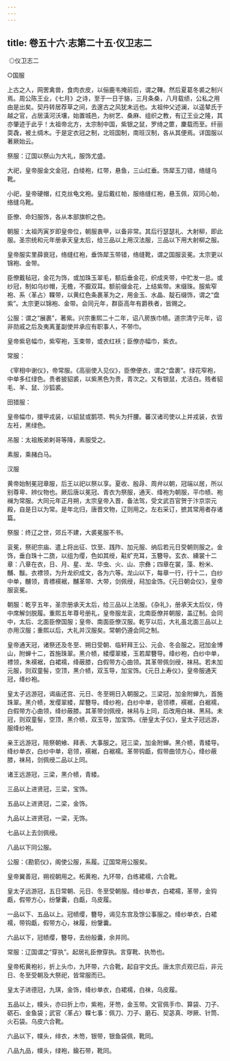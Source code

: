 ```yaml
---
---
---
```

title: 卷五十六·志第二十五·仪卫志二
---

 ◎仪卫志二

○国服

上古之人，网罟禽兽，食肉衣皮，以俪鹿韦掩前后，谓之鞸。然后夏葛冬裘之制兴焉。周公陈王业，《七月》之诗，至于一日于貉，三月条桑，八月载绩，公私之用由是出矣。契丹转居荐草之间，去邃古之风犹未远也。太祖仲父述澜，以遥辇氏于越之官，占居潢河沃壤，始置城邑，为树艺、桑麻、组织之教，有辽王业之隆，其亦肇迹于此乎！太祖帝北方，太宗制中国，紫银之鼠，罗绮之篚，麇载而至。纤丽耎毳，被土绸木。于是定衣冠之制，北班国制，南班汉制，各从其便焉。详国服以著厥始云。

祭服：辽国以祭山为大礼，服饰尤盛。

大祀，皇帝服金文金冠，白绫袍，红带，悬鱼，三山红垂。饰犀玉刀错，络缝乌靴。

小祀，皇帝硬帽，红克丝龟文袍。皇后戴红帕，服络缝红袍，悬玉佩，双同心帕，络缝乌靴。

臣僚、命妇服饰，各从本部旗帜之色。

朝服：太祖丙寅岁即皇帝位，朝服衷甲，以备非常。其后行瑟瑟礼、大射柳，即此服。圣宗统和元年册承天皇太后，给三品以上用汉法服，三品以下用大射柳之服。

皇帝服实里薛衰冠，络缝红袍，垂饰犀玉带错，络缝靴，谓之国服衮冕。太宗更以锦袍、金带。

臣僚戴毡冠，金花为饰，或加珠玉翠毛，额后垂金花，织成夹带，中贮发一总。或纱冠，制如乌纱帽，无檐，不擫双耳。额前缀金花，上结紫带。末缀珠。服紫窄袍、系〈革占〉鞢带，以黄红色条裹革为之，用金玉、水晶、靛石缀饰，谓之“盘紫”。太宗更以锦袍、金带。会同元年，群臣高年有爵秩者，皆赐之。

公服：谓之“展裹”，著紫。兴宗重熙二十二年，诏八房族巾帻。道宗清宁元年，诏非勋戚之后及夷离堇副使并承应有职事人，不带巾。

皇帝紫皂幅巾，紫窄袍，玉束带，或衣红袄；臣僚亦幅巾，紫衣。

常服：

《宰相中谢仪》，帝常服。《高丽使入见仪》，臣僚便衣，谓之“盘裹”。绿花窄袍，中单多红绿色。贵者披貂裘，以紫黑色为贵，青次之。又有银鼠，尤洁白。贱者貂毛、羊、鼠、沙狐裘。

田猎服：

皇帝幅巾，擐甲戎装，以貂鼠或鹅项、鸭头为扞腰。蕃汉诸司使以上并戎装，衣皆左衽，黑绿色。

吊服：太祖叛弟剌哥等降，素服受之。

素服，乘赭白马。

汉服

黄帝始制冕冠章服，后王以祀以祭以享。夏收、殷冔、周弁以朝，冠端以居，所以别尊卑、辨仪物也。厥后唐以冕冠、青衣为祭服，通天、绛袍为朝服，平巾帻、袍襕为常服。大同元年正月朔，太宗皇帝入晋，备法驾，受文武百官贺于汴京崇元殿，自是日以为常。是年北归，唐晋文物，辽则用之。左右采订，摭其常用者存诸篇。

祭服：终辽之世，郊丘不建，大裘冕服不书。

衮冕，祭祀宗庙、遣上将出征、饮至、践阼、加元服、纳后若元日受朝则服之。金饰，垂白珠十二旒，以组为缨，色如其绶，黈纩充耳，玉簪导。玄衣、纁裳十二章：八章在衣，日、月、星、龙、华虫、火、山、宗彝；四章在裳，藻、粉米、黼、黻。衣褾领，为升龙织成文，各为六等。龙山以下，每章一行，行十二，白纱中单，黼领，青褾襈裾，黼革带、大带，剑佩绶，舄加金饰。《元日朝会仪》，皇帝服衮冕。

朝服：乾亨五年，圣宗册承天太后，给三品以上法服。《杂礼》，册承天太后仪，侍中席解剑脱履。重熙五年尊号册礼，皇帝服龙衮，北南臣僚并朝服，盖辽制。会同中，太后、北面臣僚国服；皇帝、南面臣僚汉服。乾亨以后，大礼虽北面三品以上亦用汉服；重熙以后，大礼并汉服矣。常朝仍遵会同之制。

皇帝通天冠，诸祭还及冬至、朔日受朝、临轩拜王公、元会、冬会服之。冠加金博山，附蝉十二，首施珠翠。黑介帻，緌缨翠緌，玉若犀簪导。绛纱袍，白纱中单，褾领，朱襈裾，白裙襦，绛蔽膝，白假带方心曲领。其革带佩剑绶，袜舄。若未加元服，则双童髻，空顶，黑介帻，双玉导，加宝饰。《元日上寿仪》，皇帝服通天冠，绛纱袍。

皇太子远游冠，谒庙还宫、元日、冬至朔日入朝服之。三梁冠，加金附蝉九，首施珠翠。黑介帻，发缨翠緌，犀簪导。绛纱袍，白纱中单，皂领褾，襈裾，白裾襦，白假带方心曲领，绛纱蔽膝。其革带剑佩绶，袜舄与上同，后改用白袜、黑舄。未冠，则双童髻，空顶，黑介帻，双玉导，加宝饰。《册皇太子仪》，皇太子冠远游，服绛纱袍。

亲王远游冠，陪祭朝飨、拜表、大事服之。冠三梁，加金附蝉。黑介帻，青緌导。绛纱单衣，白纱中单，皂领，襈裾，白裾襦。革带钩甗，假带曲领方心，绛纱蔽膝，袜舄，剑佩绶二品以上同。

诸王远游冠，三梁，黑介帻，青緌。

三品以上进贤冠，三梁，宝饰。

五品以上进贤冠，二梁，金饰。

九品以上进贤冠，一梁，无饰。

七品以上去剑佩绶。

八品以下同公服。

公服：《勘箭仪》，阁使公服，系履。辽国常用公服矣。

皇帝翼善冠，朔视朝用之。柘黄袍，九环带，白练裙襦，六合靴。

皇太子远游冠，五日常朝、元日、冬至受朝服。绛纱单衣，白裙襦，革带，金钩甗，假带方心，纷鞶囊，白甗，乌皮履。

一品以下、五品以上。冠帻缨，簪导，谒见东宫及馀公事服之。绛纱单衣，白裙襦，带钩甗，假带方心，袜履，纷鞶囊。

六品以下，冠帻缨，簪导，去纷般囊，余并同。

常服：辽国谓之“穿执”。起居礼臣僚穿执。言穿靴、执笏也。

皇帝柘黄袍衫，折上头巾，九环带，六合靴，起自宇文氏。唐太宗贞观已后，非元日、冬至受朝及大祭祀，皆常服而已。

皇太子进德冠，九琪，金饰，绛纱单衣，白裙襦，白袜，乌皮履。

五品以上，幞头，亦曰折上巾，紫袍，牙笏，金玉带。文官佩手巾、算袋、刀子、砺石、金鱼袋；武官〈革占〉鞢七事：佩刀、刀子、磨石、契苾真、哕厥、针筒、火石袋。乌皮六合靴。

六品以下，幞头，绯衣，木笏，银带，银鱼袋佩，靴同。

八品九品，幞头，绿袍，鍮石带，靴同。

